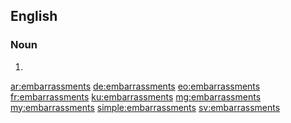==English==

===Noun===
{{head|en}}

# {{plural of|embarrassment}}

[[ar:embarrassments]]
[[de:embarrassments]]
[[eo:embarrassments]]
[[fr:embarrassments]]
[[ku:embarrassments]]
[[mg:embarrassments]]
[[my:embarrassments]]
[[simple:embarrassments]]
[[sv:embarrassments]]